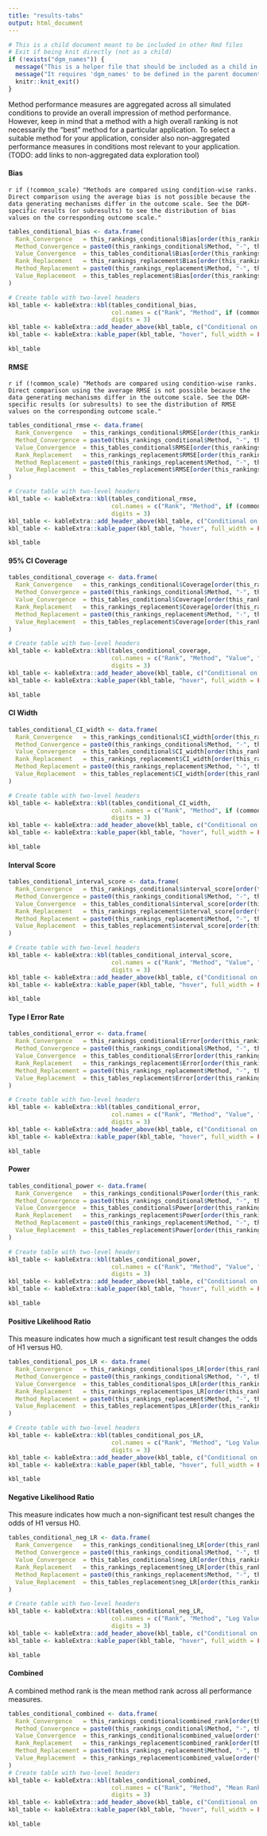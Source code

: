 ```yaml
---
title: "results-tabs"
output: html_document
---
```


```r
# This is a child document meant to be included in other Rmd files
# Exit if being knit directly (not as a child)
if (!exists("dgm_names")) {
  message("This is a helper file that should be included as a child in other Rmd documents.")
  message("It requires 'dgm_names' to be defined in the parent document.")
  knitr::knit_exit()
}
```

Method performance measures are aggregated across all simulated conditions to provide an overall impression of method performance. However, keep in mind that a method with a high overall ranking is not necessarily the "best" method for a particular application. To select a suitable method for your application, consider also non-aggregated performance measures in conditions most relevant to your application. (TODO: add links to non-aggregated data exploration tool)

#### Bias

`r if (!common_scale) "Methods are compared using condition-wise ranks. Direct comparison using the average bias is not possible because the data generating mechanisms differ in the outcome scale. See the DGM-specific results (or subresults) to see the distribution of bias values on the corresponding outcome scale."`

```r
tables_conditional_bias <- data.frame(
  Rank_Convergence   = this_rankings_conditional$Bias[order(this_rankings_conditional$Bias)],
  Method_Convergence = paste0(this_rankings_conditional$Method, "-", this_rankings_conditional$Setting)[order(this_rankings_conditional$Bias)],
  Value_Convergence  = this_tables_conditional$Bias[order(this_rankings_conditional$Bias)],
  Rank_Replacement   = this_rankings_replacement$Bias[order(this_rankings_replacement$Bias)],
  Method_Replacement = paste0(this_rankings_replacement$Method, "-", this_rankings_replacement$Setting)[order(this_rankings_replacement$Bias)],
  Value_Replacement  = this_tables_replacement$Bias[order(this_rankings_replacement$Bias)]
)

# Create table with two-level headers
kbl_table <- kableExtra::kbl(tables_conditional_bias, 
                             col.names = c("Rank", "Method", if (common_scale) "Value" else "Mean Rank", "Rank", "Method", if (common_scale) "Value" else "Mean Rank"),
                             digits = 3)
kbl_table <- kableExtra::add_header_above(kbl_table, c("Conditional on Convergence" = 3, "Replacement if Non-Convergence" = 3))
kbl_table <- kableExtra::kable_paper(kbl_table, "hover", full_width = FALSE)

kbl_table
```

#### RMSE

`r if (!common_scale) "Methods are compared using condition-wise ranks. Direct comparison using the average RMSE is not possible because the data generating mechanisms differ in the outcome scale. See the DGM-specific results (or subresults) to see the distribution of RMSE values on the corresponding outcome scale."`

```r
tables_conditional_rmse <- data.frame(
  Rank_Convergence   = this_rankings_conditional$RMSE[order(this_rankings_conditional$RMSE)],
  Method_Convergence = paste0(this_rankings_conditional$Method, "-", this_rankings_conditional$Setting)[order(this_rankings_conditional$RMSE)],
  Value_Convergence  = this_tables_conditional$RMSE[order(this_rankings_conditional$RMSE)],
  Rank_Replacement   = this_rankings_replacement$RMSE[order(this_rankings_replacement$RMSE)],
  Method_Replacement = paste0(this_rankings_replacement$Method, "-", this_rankings_replacement$Setting)[order(this_rankings_replacement$RMSE)],
  Value_Replacement  = this_tables_replacement$RMSE[order(this_rankings_replacement$RMSE)]
)

# Create table with two-level headers
kbl_table <- kableExtra::kbl(tables_conditional_rmse, 
                             col.names = c("Rank", "Method", if (common_scale) "Value" else "Mean Rank", "Rank", "Method", if (common_scale) "Value" else "Mean Rank"),
                             digits = 3)
kbl_table <- kableExtra::add_header_above(kbl_table, c("Conditional on Convergence" = 3, "Replacement if Non-Convergence" = 3))
kbl_table <- kableExtra::kable_paper(kbl_table, "hover", full_width = FALSE)

kbl_table
```

#### 95% CI Coverage

```r
tables_conditional_coverage <- data.frame(
  Rank_Convergence   = this_rankings_conditional$Coverage[order(this_rankings_conditional$Coverage)],
  Method_Convergence = paste0(this_rankings_conditional$Method, "-", this_rankings_conditional$Setting)[order(this_rankings_conditional$Coverage)],
  Value_Convergence  = this_tables_conditional$Coverage[order(this_rankings_conditional$Coverage)],
  Rank_Replacement   = this_rankings_replacement$Coverage[order(this_rankings_replacement$Coverage)],
  Method_Replacement = paste0(this_rankings_replacement$Method, "-", this_rankings_replacement$Setting)[order(this_rankings_replacement$Coverage)],
  Value_Replacement  = this_tables_replacement$Coverage[order(this_rankings_replacement$Coverage)]
)

# Create table with two-level headers
kbl_table <- kableExtra::kbl(tables_conditional_coverage, 
                             col.names = c("Rank", "Method", "Value", "Rank", "Method", "Value"),
                             digits = 3)
kbl_table <- kableExtra::add_header_above(kbl_table, c("Conditional on Convergence" = 3, "Replacement if Non-Convergence" = 3))
kbl_table <- kableExtra::kable_paper(kbl_table, "hover", full_width = FALSE)

kbl_table
```


#### CI Width

```r
tables_conditional_CI_width <- data.frame(
  Rank_Convergence   = this_rankings_conditional$CI_width[order(this_rankings_conditional$CI_width)],
  Method_Convergence = paste0(this_rankings_conditional$Method, "-", this_rankings_conditional$Setting)[order(this_rankings_conditional$CI_width)],
  Value_Convergence  = this_tables_conditional$CI_width[order(this_rankings_conditional$CI_width)],
  Rank_Replacement   = this_rankings_replacement$CI_width[order(this_rankings_replacement$CI_width)],
  Method_Replacement = paste0(this_rankings_replacement$Method, "-", this_rankings_replacement$Setting)[order(this_rankings_replacement$CI_width)],
  Value_Replacement  = this_tables_replacement$CI_width[order(this_rankings_replacement$CI_width)]
)

# Create table with two-level headers
kbl_table <- kableExtra::kbl(tables_conditional_CI_width, 
                             col.names = c("Rank", "Method", if (common_scale) "Value" else "Mean Rank", "Rank", "Method", if (common_scale) "Value" else "Mean Rank"),
                             digits = 3)
kbl_table <- kableExtra::add_header_above(kbl_table, c("Conditional on Convergence" = 3, "Replacement if Non-Convergence" = 3))
kbl_table <- kableExtra::kable_paper(kbl_table, "hover", full_width = FALSE)

kbl_table
```


#### Interval Score

```r
tables_conditional_interval_score <- data.frame(
  Rank_Convergence   = this_rankings_conditional$interval_score[order(this_rankings_conditional$interval_score)],
  Method_Convergence = paste0(this_rankings_conditional$Method, "-", this_rankings_conditional$Setting)[order(this_rankings_conditional$interval_score)],
  Value_Convergence  = this_tables_conditional$interval_score[order(this_rankings_conditional$interval_score)],
  Rank_Replacement   = this_rankings_replacement$interval_score[order(this_rankings_replacement$interval_score)],
  Method_Replacement = paste0(this_rankings_replacement$Method, "-", this_rankings_replacement$Setting)[order(this_rankings_replacement$interval_score)],
  Value_Replacement  = this_tables_replacement$interval_score[order(this_rankings_replacement$interval_score)]
)

# Create table with two-level headers
kbl_table <- kableExtra::kbl(tables_conditional_interval_score, 
                             col.names = c("Rank", "Method", "Value", "Rank", "Method", "Value"),
                             digits = 3)
kbl_table <- kableExtra::add_header_above(kbl_table, c("Conditional on Convergence" = 3, "Replacement if Non-Convergence" = 3))
kbl_table <- kableExtra::kable_paper(kbl_table, "hover", full_width = FALSE)

kbl_table
```


#### Type I Error Rate

```r
tables_conditional_error <- data.frame(
  Rank_Convergence   = this_rankings_conditional$Error[order(this_rankings_conditional$Error)],
  Method_Convergence = paste0(this_rankings_conditional$Method, "-", this_rankings_conditional$Setting)[order(this_rankings_conditional$Error)],
  Value_Convergence  = this_tables_conditional$Error[order(this_rankings_conditional$Error)],
  Rank_Replacement   = this_rankings_replacement$Error[order(this_rankings_replacement$Error)],
  Method_Replacement = paste0(this_rankings_replacement$Method, "-", this_rankings_replacement$Setting)[order(this_rankings_replacement$Error)],
  Value_Replacement  = this_tables_replacement$Error[order(this_rankings_replacement$Error)]
)

# Create table with two-level headers
kbl_table <- kableExtra::kbl(tables_conditional_error, 
                             col.names = c("Rank", "Method", "Value", "Rank", "Method", "Value"),
                             digits = 3)
kbl_table <- kableExtra::add_header_above(kbl_table, c("Conditional on Convergence" = 3, "Replacement if Non-Convergence" = 3))
kbl_table <- kableExtra::kable_paper(kbl_table, "hover", full_width = FALSE)

kbl_table
```

#### Power

```r
tables_conditional_power <- data.frame(
  Rank_Convergence   = this_rankings_conditional$Power[order(this_rankings_conditional$Power)],
  Method_Convergence = paste0(this_rankings_conditional$Method, "-", this_rankings_conditional$Setting)[order(this_rankings_conditional$Power)],
  Value_Convergence  = this_tables_conditional$Power[order(this_rankings_conditional$Power)],
  Rank_Replacement   = this_rankings_replacement$Power[order(this_rankings_replacement$Power)],
  Method_Replacement = paste0(this_rankings_replacement$Method, "-", this_rankings_replacement$Setting)[order(this_rankings_replacement$Power)],
  Value_Replacement  = this_tables_replacement$Power[order(this_rankings_replacement$Power)]
)

# Create table with two-level headers
kbl_table <- kableExtra::kbl(tables_conditional_power, 
                             col.names = c("Rank", "Method", "Value", "Rank", "Method", "Value"),
                             digits = 3)
kbl_table <- kableExtra::add_header_above(kbl_table, c("Conditional on Convergence" = 3, "Replacement if Non-Convergence" = 3))
kbl_table <- kableExtra::kable_paper(kbl_table, "hover", full_width = FALSE)

kbl_table
```


#### Positive Likelihood Ratio

This measure indicates how much a significant test result changes the odds of H1 versus H0.

```r
tables_conditional_pos_LR <- data.frame(
  Rank_Convergence   = this_rankings_conditional$pos_LR[order(this_rankings_conditional$pos_LR)],
  Method_Convergence = paste0(this_rankings_conditional$Method, "-", this_rankings_conditional$Setting)[order(this_rankings_conditional$pos_LR)],
  Value_Convergence  = this_tables_conditional$pos_LR[order(this_rankings_conditional$pos_LR)],
  Rank_Replacement   = this_rankings_replacement$pos_LR[order(this_rankings_replacement$pos_LR)],
  Method_Replacement = paste0(this_rankings_replacement$Method, "-", this_rankings_replacement$Setting)[order(this_rankings_replacement$pos_LR)],
  Value_Replacement  = this_tables_replacement$pos_LR[order(this_rankings_replacement$pos_LR)]
)

# Create table with two-level headers
kbl_table <- kableExtra::kbl(tables_conditional_pos_LR, 
                             col.names = c("Rank", "Method", "Log Value", "Rank", "Method", "Log Value"),
                             digits = 3)
kbl_table <- kableExtra::add_header_above(kbl_table, c("Conditional on Convergence" = 3, "Replacement if Non-Convergence" = 3))
kbl_table <- kableExtra::kable_paper(kbl_table, "hover", full_width = FALSE)

kbl_table
```


#### Negative Likelihood Ratio

This measure indicates how much a non-significant test result changes the odds of H1 versus H0.


```r
tables_conditional_neg_LR <- data.frame(
  Rank_Convergence   = this_rankings_conditional$neg_LR[order(this_rankings_conditional$neg_LR)],
  Method_Convergence = paste0(this_rankings_conditional$Method, "-", this_rankings_conditional$Setting)[order(this_rankings_conditional$neg_LR)],
  Value_Convergence  = this_tables_conditional$neg_LR[order(this_rankings_conditional$neg_LR)],
  Rank_Replacement   = this_rankings_replacement$neg_LR[order(this_rankings_replacement$neg_LR)],
  Method_Replacement = paste0(this_rankings_replacement$Method, "-", this_rankings_replacement$Setting)[order(this_rankings_replacement$neg_LR)],
  Value_Replacement  = this_tables_replacement$neg_LR[order(this_rankings_replacement$neg_LR)]
)

# Create table with two-level headers
kbl_table <- kableExtra::kbl(tables_conditional_neg_LR, 
                             col.names = c("Rank", "Method", "Log Value", "Rank", "Method", "Log Value"),
                             digits = 3)
kbl_table <- kableExtra::add_header_above(kbl_table, c("Conditional on Convergence" = 3, "Replacement if Non-Convergence" = 3))
kbl_table <- kableExtra::kable_paper(kbl_table, "hover", full_width = FALSE)

kbl_table
```

#### Combined

A combined method rank is the mean method rank across all performance measures.  

```r
tables_conditional_combined <- data.frame(
  Rank_Convergence   = this_rankings_conditional$combined_rank[order(this_rankings_conditional$combined_rank)],
  Method_Convergence = paste0(this_rankings_conditional$Method, "-", this_rankings_conditional$Setting)[order(this_rankings_conditional$combined_rank)],
  Value_Convergence  = this_rankings_conditional$combined_value[order(this_rankings_conditional$combined_rank)],
  Rank_Replacement   = this_rankings_replacement$combined_rank[order(this_rankings_replacement$combined_rank)],
  Method_Replacement = paste0(this_rankings_replacement$Method, "-", this_rankings_replacement$Setting)[order(this_rankings_replacement$combined_rank)],
  Value_Replacement  = this_rankings_replacement$combined_value[order(this_rankings_replacement$combined_rank)]
)
# Create table with two-level headers
kbl_table <- kableExtra::kbl(tables_conditional_combined, 
                             col.names = c("Rank", "Method", "Mean Rank", "Rank", "Method", "Mean Rank"),
                             digits = 3)
kbl_table <- kableExtra::add_header_above(kbl_table, c("Conditional on Convergence" = 3, "Replacement if Non-Convergence" = 3))
kbl_table <- kableExtra::kable_paper(kbl_table, "hover", full_width = FALSE)

kbl_table
```
